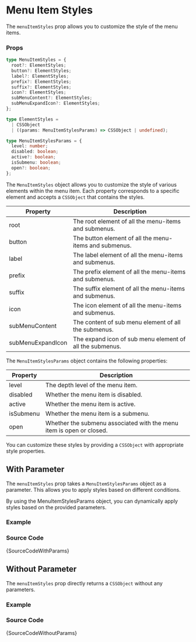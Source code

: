 
# Menu Item Styles

The `menuItemStyles` prop allows you to customize the style of the menu items.

### Props

```ts noCopy
type MenuItemStyles = {
  root?: ElementStyles;
  button?: ElementStyles;
  label?: ElementStyles;
  prefix?: ElementStyles;
  suffix?: ElementStyles;
  icon?: ElementStyles;
  subMenuContent?: ElementStyles;
  subMenuExpandIcon?: ElementStyles;
};

type ElementStyles =
  | CSSObject
  | ((params: MenuItemStylesParams) => CSSObject | undefined);

type MenuItemStylesParams = {
  level: number;
  disabled: boolean;
  active?: boolean;
  isSubmenu: boolean;
  open?: boolean;
};
```

The `MenuItemStyles` object allows you to customize the style of various elements within the menu item. Each property corresponds to a specific element and accepts a `CSSObject` that contains the styles.

| Property          | Description                                              |
| ----------------- | -------------------------------------------------------- |
| root              | The root element of all the menu-items and submenus.     |
| button            | The button element of all the menu-items and submenus.   |
| label             | The label element of all the menu-items and submenus.    |
| prefix            | The prefix element of all the menu-items and submenus.   |
| suffix            | The suffix element of all the menu-items and submenus.   |
| icon              | The icon element of all the menu-items and submenus.     |
| subMenuContent    | The content of sub menu element of all the submenus.     |
| subMenuExpandIcon | The expand icon of sub menu element of all the submenus. |

The `MenuItemStylesParams` object contains the following properties:

| Property  | Description                                                          |
| --------- | -------------------------------------------------------------------- |
| level     | The depth level of the menu item.                                    |
| disabled  | Whether the menu item is disabled.                                   |
| active    | Whether the menu item is active.                                     |
| isSubmenu | Whether the menu item is a submenu.                                  |
| open      | Whether the submenu associated with the menu item is open or closed. |

You can customize these styles by providing a `CSSObject` with appropriate style properties.

## With Parameter

The `menuItemStyles` prop takes a `MenuItemStylesParams` object as a parameter. This allows you to apply styles based on different conditions.

By using the MenuItemStylesParams object, you can dynamically apply styles based on the provided parameters.

### Example

<IframeWindow url="http://localhost:3000/en/menu-examples/horizontal-menu/menu/menu-item-styles/with-params" />

### Source Code

<TsToJsCodeSnippet>{SourceCodeWithParams}</TsToJsCodeSnippet>

## Without Parameter

The `menuItemStyles` prop directly returns a `CSSObject` without any parameters.

### Example

<IframeWindow url="http://localhost:3000/en/menu-examples/horizontal-menu/menu/menu-item-styles/without-params" />

### Source Code

<TsToJsCodeSnippet>{SourceCodeWithoutParams}</TsToJsCodeSnippet>
